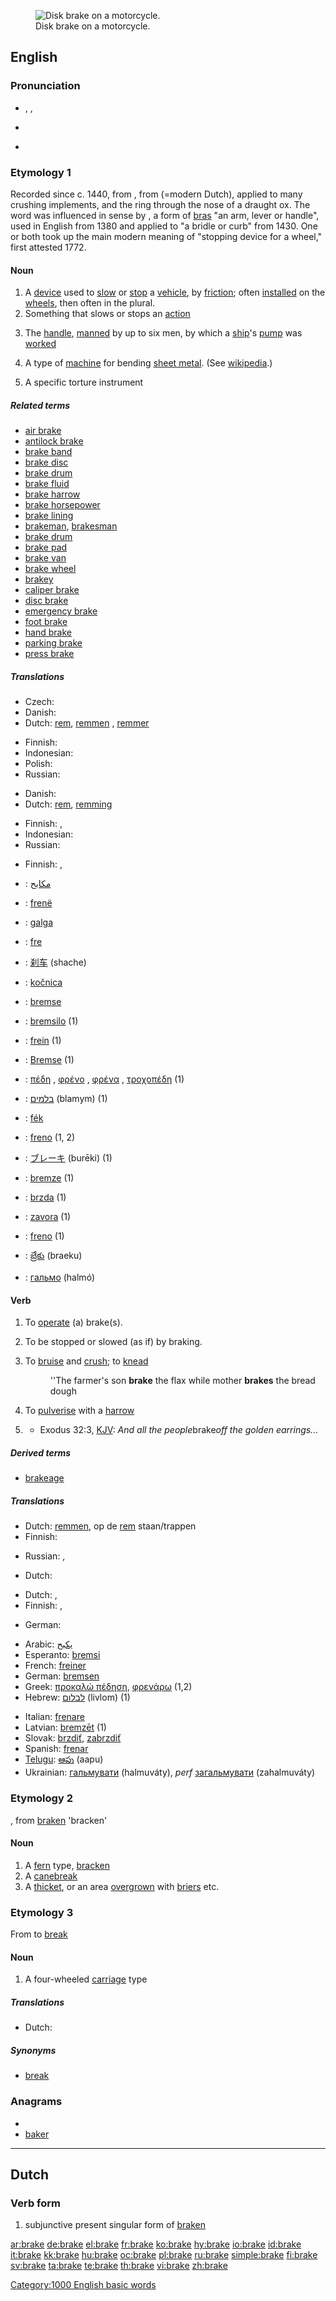 [[Image:Disc brake.jpg|thumb|right|Disk brake on a motorcycle.]]
==English==
{{wikipedia|brake}}

===Pronunciation===
* {{enPR|brāk}}, {{IPA|/bɹeɪk/}}, {{SAMPA|/breIk/}}
* {{audio|en-us-brake.ogg|Audio (US)}}
*: {{rhymes|eɪk}}
* {{homophones|break}}

===Etymology 1===
Recorded since c. 1440, from {{etyl|odt}} {{term|braeke||flax brake|lang=odt}}, from {{term|breken||to break|lang=odt}} (=modern Dutch), applied to many crushing implements, and the ring through the nose of a draught ox. The word was influenced in sense by {{etyl|fro|-}} {{term|brac|lang=fro}}, a form of [[bras]] "an arm, lever or handle", used in English from 1380 and applied to "a bridle or curb" from 1430. One or both took up the main modern meaning of "stopping device for a wheel," first attested 1772.

====Noun====
{{en-noun}}

# A [[device]] used to [[slow]] or [[stop]] a [[vehicle]], by [[friction]]; often [[installed]] on the [[wheel]]s, then often in the plural.
# Something that slows or stops an [[action]]
# {{nautical}} The [[handle]], [[manned]] by up to six men, by which a [[ship]]'s [[pump]] was [[worked]]
# A type of [[machine]] for bending [[sheet metal]].  (See [[wikipedia:Brake (box and pan)|wikipedia]].)
# {{obsolete}} A specific torture instrument

=====Related terms=====
* [[air brake]]
* [[antilock brake]]
* [[brake band]]
* [[brake disc]]
* [[brake drum]]
* [[brake fluid]]
* [[brake harrow]]
* [[brake horsepower]]
* [[brake lining]]
* [[brakeman]], [[brakesman]]
* [[brake drum]]
* [[brake pad]]
* [[brake van]]
* [[brake wheel]]
* [[brakey]]
* [[caliper brake]]
* [[disc brake]]
* [[emergency brake]]
* [[foot brake]]
* [[hand brake]]
* [[parking brake]]
* [[press brake]]

=====Translations=====
{{trans-top|device used to slow or stop a vehicle}}
* Czech: {{t-|cs|brzda|f}}
* Danish: {{t-|da|bremse|c}}
* Dutch: [[rem]], [[remmen]] {{p}}, [[remmer]] {{m}}
{{trans-mid}}
* Finnish: {{t+|fi|jarru}}
* Indonesian: {{t+|id|rem|xs=Indonesian}}
* Polish: {{t+|pl|hamulec|m}}
* Russian: {{t+|ru|тормоз|m|tr=tórmoz|sc=Cyrl}}
{{trans-bottom}}

{{trans-top|something that slows or stops an action}}
* Danish: {{t-|da|bremse|c}}
* Dutch: [[rem]], [[remming]]
{{trans-mid}}
* Finnish: {{t+|fi|jarru}}, {{t-|fi|hidaste}}
* Indonesian: {{t+|id|rem|xs=Indonesian}}
* Russian: {{t+|ru|тормоз|m|tr=tórmoz|sc=Cyrl}}
{{trans-bottom}}

{{trans-top|nautical: handle of ship's pump}}
{{trans-mid}}
{{trans-bottom}}

{{trans-see|thicket}}

{{trans-top|type of machine for bending sheet metal}}
* Finnish: {{t-|fi|taivutin}}, {{t|fi|levyntaivutin}}
{{trans-mid}}
{{trans-bottom}}

{{checktrans-top}}
* {{ttbc|Arabic}}: [[مكابح]]
* {{ttbc|Albanian}}: [[frenë]] {{f}}
* {{ttbc|Basque}}: [[galga]]
* {{ttbc|Catalan}}: [[fre]] {{m}}
* {{ttbc|Chinese}}: [[刹车]] (shache)
* {{ttbc|Croatian}}: [[kočnica]] {{f}}
* {{ttbc|Danish}}: [[bremse]]
* {{ttbc|Esperanto}}: [[bremsilo]] (1)
* {{ttbc|French}}: [[frein]] {{m}} (1)
* {{ttbc|German}}: [[Bremse]] {{f}} (1)
* {{ttbc|Greek}}: [[πέδη]] {{f}}, [[φρένο]] {{n}}, [[φρένα]] {{n|p}}, [[τροχοπέδη]] {{f}} (1)
* {{ttbc|Hebrew}}: [[בלמים]] (blamym) {{m|p}} (1)
* {{ttbc|Hungarian}}: [[fék]]
{{checktrans-mid}}
* {{ttbc|Italian}}: [[freno]] {{m}} (1, 2)
* {{ttbc|Japanese}}: [[ブレーキ]] (burēki) (1)
* {{ttbc|Latvian}}: [[bremze]] {{f}} (1)
* {{ttbc|Slovak}}: [[brzda]] {{f}} (1)
* {{ttbc|Slovene}}: [[zavora]] {{f}} (1)
* {{ttbc|Spanish}}: [[freno]] {{m}} (1)
* {{ttbc|Telugu}}: [[బ్రేకు]] (braeku)
* {{ttbc|Ukrainian}}: [[гальмо]] (halmó) {{n}}
{{checktrans-bottom}}

====Verb====
{{en-verb|brak|ing}}

# {{intransitive}} To [[operate]] (a) brake(s).
# {{intransitive}} To be stopped or slowed (as if) by braking.
# {{transitive}} To [[bruise]] and [[crush]]; to [[knead]]
#: ''The farmer's son '''brake''' the flax while mother '''brakes''' the bread dough
# {{transitive}} To [[pulverise]] with a [[harrow]]
# {{archaic}} {{past of|[[break]]}}
#* Exodus 32:3, [[KJV]]: ''And all the people ''brake'' off the golden earrings...''

=====Derived terms=====
* [[brakeage]]

=====Translations=====
{{trans-top|to operate (a) brake(s)}}
* Dutch: [[remmen]], op de [[rem]] staan/trappen
* Finnish: {{t-|fi|jarruttaa}}
{{trans-mid}}
* Russian: {{t|ru|тормозить|tr=tormozít'|sc=Cyrl}} {{impf}}, {{t|ru|затормозить|tr=zatormozít'|sc=Cyrl}} {{pf}}
{{trans-bottom}}

{{trans-top|to bruise and crush}}
* Dutch: {{t+|nl|braken}}
{{trans-mid}}
{{trans-bottom}}

{{trans-top|to be stopped or slowed (as if) by braking}}
* Dutch: {{t+|nl|remmen}}, {{t+|nl|afremmen}}
* Finnish: {{t-|fi|jarruttaa}}, {{t+|fi|hidastua}}
{{trans-mid}}
* German: {{t+|de|bremsen}}
{{trans-bottom}}

{{checktrans-top}}
* Arabic: [[يكبح]]
* Esperanto: [[bremsi]]
* French: [[freiner]]
* German: [[bremsen]]
* Greek: [[προκαλώ πέδηση]], [[φρενάρω]] (1,2)
* Hebrew: [[לבלום]] (livlom) (1)
{{checktrans-mid}}
* Italian: [[frenare]]
* Latvian: [[bremzēt]] (1)
* Slovak: [[brzdiť]], [[zabrzdiť]]
* Spanish: [[frenar]]
* [[Telugu]]: [[ఆపు]] (aapu)
* Ukrainian: [[гальмувати]] (halmuváty), ''perf'' [[загальмувати]] (zahalmuváty)
{{checktrans-bottom}}

===Etymology 2===
{{etyl|enm}}, from [[braken]] 'bracken'

====Noun====
{{en-noun}}

# A [[fern]] type, [[bracken]]
# A [[canebreak]]
# A [[thicket]], or an area [[overgrown]] with [[brier]]s etc.

===Etymology 3===
From to [[break]]

====Noun====
{{en-noun}}

# A four-wheeled [[carriage]] type

=====Translations=====
* Dutch: {{t+|nl|brik}}

=====Synonyms=====
* [[break]]

===Anagrams===
* {{alphagram|abekr}}
* [[baker]]

[[Category:1000 English basic words]]

----

==Dutch==

===Verb form===
{{infl|nl|verb form}}

# subjunctive present singular form of [[braken]]

[[ar:brake]]
[[de:brake]]
[[el:brake]]
[[fr:brake]]
[[ko:brake]]
[[hy:brake]]
[[io:brake]]
[[id:brake]]
[[it:brake]]
[[kk:brake]]
[[hu:brake]]
[[oc:brake]]
[[pl:brake]]
[[ru:brake]]
[[simple:brake]]
[[fi:brake]]
[[sv:brake]]
[[ta:brake]]
[[te:brake]]
[[th:brake]]
[[vi:brake]]
[[zh:brake]]